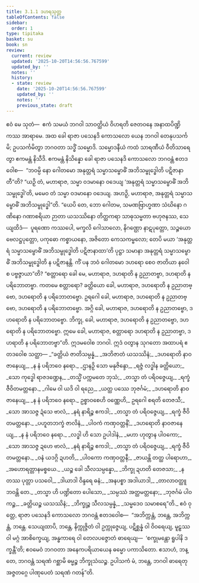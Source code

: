 ```yaml
---
title: 3.1.1 ဒဟရသုတ္တ
tableOfContents: false
sidebar:
  order: 1
type: tipitaka
basket: su
book: sn
review:
  current: review
  updated: '2025-10-20T14:56:56.767599'
  updated_by: ''
  notes: ''
  history:
  - state: review
    date: '2025-10-20T14:56:56.767599'
    updated_by: ''
    notes: ''
    previous_state: draft
---
```



<DynamicBreadcrumb />


<ReviewStatus review={frontmatter.review} showDetails={true} />

<HypothesisAnnotation frontmatter={frontmatter} />

<Division number="112" book="sn" e="ch" v="18" p="296">

<Paragraph number="577" book="sn">
ဧဝံ မေ သုတံ—  ဧကံ သမယံ ဘဂဝါ သာဝတ္ထိယံ ဝိဟရတိ ဇေတဝနေ အနာထပိဏ္ဍိကဿ အာရာမေ. အထ ခေါ ရာဇာ ပသေနဒိ ကောသလော ယေန ဘဂဝါ တေနုပသင်္ကမိ; ဥပသင်္ကမိတွာ ဘဂဝတာ သဒ္ဓိံ သမ္မောဒိ. သမ္မောဒနီယံ ကထံ သာရဏီယံ ဝီတိသာရေတွာ ဧကမန္တံ နိသီဒိ. ဧကမန္တံ နိသိန္နော ခေါ ရာဇာ ပသေနဒိ ကောသလော ဘဂဝန္တံ ဧတဒဝေါစ—  “ဘဝမ္ပိ နော ဂေါတမော အနုတ္တရံ သမ္မာသမ္ဗောဓိံ အဘိသမ္ဗုဒ္ဓေါတိ ပဋိဇာနာတီ”တိ? “ယဉှိ တံ, မဟာရာဇ, သမ္မာ ဝဒမာနော ဝဒေယျ ‘အနုတ္တရံ သမ္မာသမ္ဗောဓိံ အဘိသမ္ဗုဒ္ဓေါ’တိ, မမေဝ တံ သမ္မာ ဝဒမာနော ဝဒေယျ. အဟဉှိ, မဟာရာဇ, အနုတ္တရံ သမ္မာသမ္ဗောဓိံ အဘိသမ္ဗုဒ္ဓေါ”တိ.
</Paragraph>

<Paragraph number="578" book="sn">
“ယေပိ တေ, ဘော ဂေါတမ, သမဏဗြာဟ္မဏာ သံဃိနော ဂဏိနော ဂဏာစရိယာ ဉာတာ ယသဿိနော တိတ္ထကရာ သာဓုသမ္မတာ ဗဟုဇနဿ, သေယျထိဒံ—  ပူရဏော ကဿပေါ, မက္ခလိ ဂေါသာလော, နိဂဏ္ဌော နာဋပုတ္တော, သဉ္စယော ဗေလဋ္ဌပုတ္တော, ပကုဓော ကစ္စာယနော, အဇိတော ကေသကမ္ဗလော; တေပိ မယာ ‘အနုတ္တရံ သမ္မာသမ္ဗောဓိံ အဘိသမ္ဗုဒ္ဓေါတိ ပဋိဇာနာထာ’တိ ပုဋ္ဌာ သမာနာ အနုတ္တရံ သမ္မာသမ္ဗောဓိံ အဘိသမ္ဗုဒ္ဓေါတိ န ပဋိဇာနန္တိ. ကိံ ပန ဘဝံ ဂေါတမော ဒဟရော စေဝ ဇာတိယာ နဝေါ စ ပဗ္ဗဇ္ဇာယာ”တိ?
</Paragraph>

<Paragraph number="579" book="sn">
“စတ္တာရော ခေါ မေ, မဟာရာဇ, ဒဟရာတိ န ဥညာတဗ္ဗာ, ဒဟရာတိ န ပရိဘောတဗ္ဗာ. ကတမေ စတ္တာရော? ခတ္တိယော ခေါ, မဟာရာဇ, ဒဟရောတိ န ဥညာတဗ္ဗော, ဒဟရောတိ န ပရိဘောတဗ္ဗော. ဥရဂေါ ခေါ, မဟာရာဇ, ဒဟရောတိ န ဥညာတဗ္ဗော, ဒဟရောတိ န ပရိဘောတဗ္ဗော. အဂ္ဂိ ခေါ, မဟာရာဇ, ဒဟရောတိ န ဥညာတဗ္ဗော, ဒဟရောတိ န ပရိဘောတဗ္ဗော. ဘိက္ခု, ခေါ, မဟာရာဇ, ဒဟရောတိ န ဥညာတဗ္ဗော, ဒဟရောတိ န ပရိဘောတဗ္ဗော. ဣမေ ခေါ, မဟာရာဇ, စတ္တာရော ဒဟရာတိ န ဥညာတဗ္ဗာ, ဒဟရာတိ န ပရိဘောတဗ္ဗာ”တိ.
</Paragraph>

<Paragraph number="580" book="sn">
ဣဒမဝေါစ ဘဂဝါ. ဣဒံ ဝတွာန သုဂတော အထာပရံ ဧတဒဝေါစ သတ္ထာ—
</Paragraph>

<Paragraph number="581" type="verses" book="sn">
_“ခတ္တိယံ ဇာတိသမ္ပန္နံ,_  
_အဘိဇာတံ ယသဿိနံ;_  
_ဒဟရောတိ နာဝဇာနေယျ,_  
_န နံ ပရိဘဝေ နရော._  

</Paragraph>

<Paragraph number="582" type="verses" book="sn">
_ဌာနဉှိ သော မနုဇိန္ဒော,_  
_ရဇ္ဇံ လဒ္ဓါန ခတ္တိယော;_  
_သော ကုဒ္ဓေါ ရာဇဒဏ္ဍေန,_  
_တသ္မိံ ပက္ကမတေ ဘုသံ;_  
_တသ္မာ တံ ပရိဝဇ္ဇေယျ,_  
_ရက္ခံ ဇီဝိတမတ္တနော._  

</Paragraph>

<Paragraph number="583" type="verses" book="sn">
_ဂါမေ ဝါ ယဒိ ဝါ ရညေ,_  
_ယတ္ထ ပဿေ ဘုဇင်္ဂမံ;_  
_ဒဟရောတိ နာဝဇာနေယျ,_  
_န နံ ပရိဘဝေ နရော._  

</Paragraph>

<Paragraph number="584" book="sn">
ဥစ္စာဝစေဟိ ဝဏ္ဏေဟိ,_  
ဥရဂေါ စရတိ တေဇသီ;_  
_သော အာသဇ္ဇ ဍံသေ ဗာလံ,_  
_နရံ နာရိဉ္စ ဧကဒါ;_  
_တသ္မာ တံ ပရိဝဇ္ဇေယျ,_  
_ရက္ခံ ဇီဝိတမတ္တနော._  

</Paragraph>

<Paragraph number="585" type="verses" book="sn">
_ပဟူတဘက္ခံ ဇာလိနံ,_  
_ပါဝကံ ကဏှဝတ္တနိံ;_  
_ဒဟရောတိ နာဝဇာနေယျ,_  
_န နံ ပရိဘဝေ နရော._  

</Paragraph>

<Paragraph number="586" type="verses" book="sn">
_လဒ္ဓါ ဟိ သော ဥပါဒါနံ,_  
_မဟာ ဟုတွာန ပါဝကော;_  
_သော အာသဇ္ဇ ဍဟေ ဗာလံ,_  
_နရံ နာရိဉ္စ ဧကဒါ;_  
_တသ္မာ တံ ပရိဝဇ္ဇေယျ,_  
_ရက္ခံ ဇီဝိတမတ္တနော._  

</Paragraph>

<Paragraph number="587" type="verses" book="sn">
_ဝနံ ယဒဂ္ဂိ ဍဟတိ,_  
_ပါဝကော ကဏှဝတ္တနီ;_  
_ဇာယန္တိ တတ္ထ ပါရောဟာ,_  
_အဟောရတ္တာနမစ္စယေ._  

</Paragraph>

<Paragraph number="588" type="verses" book="sn">
_ယဉ္စ ခေါ သီလသမ္ပန္နော,_  
_ဘိက္ခု ဍဟတိ တေဇသာ;_  
_န တဿ ပုတ္တာ ပသဝေါ,_  
_ဒါယာဒါ ဝိန္ဒရေ ဓနံ;_  
_အနပစ္စာ အဒါယာဒါ,_  
_တာလာဝတ္ထူ ဘဝန္တိ တေ._  

</Paragraph>

<Paragraph number="589" type="verses" book="sn">
_တသ္မာ ဟိ ပဏ္ဍိတော ပေါသော,_  
_သမ္ပဿံ အတ္ထမတ္တနော;_  
_ဘုဇင်္ဂမံ ပါဝကဉ္စ,_  
_ခတ္တိယဉ္စ ယသဿိနံ;_  
_ဘိက္ခုဉ္စ သီလသမ္ပန္နံ,_  
_သမ္မဒေဝ သမာစရေ”တိ._  

</Paragraph>

<Paragraph number="590" book="sn">
ဧဝံ ဝုတ္တေ, ရာဇာ ပသေနဒိ ကောသလော ဘဂဝန္တံ ဧတဒဝေါစ—  “အဘိက္ကန္တံ, ဘန္တေ, အဘိက္ကန္တံ, ဘန္တေ. သေယျထာပိ, ဘန္တေ, နိက္ကုဇ္ဇိတံ ဝါ ဥက္ကုဇ္ဇေယျ, ပဋိစ္ဆန္နံ ဝါ ဝိဝရေယျ, မူဠှဿ ဝါ မဂ္ဂံ အာစိက္ခေယျ, အန္ဓကာရေ ဝါ တေလပဇ္ဇောတံ ဓာရေယျ—  ‘စက္ခုမန္တော ရူပါနိ ဒက္ခန္တီ’တိ; ဧဝမေဝံ ဘဂဝတာ အနေကပရိယာယေန ဓမ္မော ပကာသိတော. ဧသာဟံ, ဘန္တေ, ဘဂဝန္တံ သရဏံ ဂစ္ဆာမိ ဓမ္မဉ္စ ဘိက္ခုသံဃဉ္စ. ဥပါသကံ မံ, ဘန္တေ, ဘဂဝါ ဓာရေတု အဇ္ဇတဂ္ဂေ ပါဏုပေတံ သရဏံ ဂတန်”တိ.
</Paragraph>
</Division>